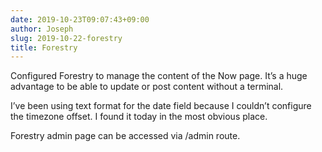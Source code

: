 ```yaml
---
date: 2019-10-23T09:07:43+09:00
author: Joseph
slug: 2019-10-22-forestry
title: Forestry
---
```


Configured Forestry to manage the content of the Now page. It’s a huge advantage to be able to update or post content without a terminal.

I’ve been using text format for the date field because I couldn’t configure the timezone offset. I found it today in the most obvious place.

Forestry admin page can be accessed via /admin route.